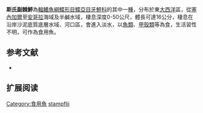 {{Speciesbox
| name = 斯氏副棘鮃
| image = 
| image_width = 250px
| image_caption = 
| status = NE
| status_system = IUCN3.1
| genus = Citharichthys
| species = stampflii
| authority = [[Steindachner|Steindachner]], 1894
| synonyms = *''Hemirhombus stampflii ,Steindachner, 1894 ''
*''Hemirhombus stampflii ,Steindachner, 1894 ''
*''Syacium stamplii ,Steindachner, 1894 ''
*''Citarichthys stamfli ,Steindachner, 1894 ''
}}

'''斯氏副棘鮃'''為[[輻鰭魚綱|輻鰭魚綱]][[鰈形目|鰈形目]][[鰈亞目|鰈亞目]][[牙鮃科|牙鮃科]]的其中一[[種|種]]，分布於東[[大西洋|大西洋]]區，從[[塞內加爾|塞內加爾]]至[[安哥拉|安哥拉]]海域及半鹹水域，棲息深度0-50公尺，體長可達16公分，棲息在沿岸沙泥底質底層水域、河口區，會進入淡水，以[[魚類|魚類]]、[[甲殼類|甲殼類]]等為食，生活習性不明，可作為食用魚。
==参考文献==
*{{FishBase_species|genus=Citharichthys|species=stampflii|year=2014|month=3}}

== 扩展阅读 ==
{{refbegin}}
{{wikispecies-inline|Citharichthys stampflii|斯氏副棘鮃}}
{{refend}}
{{Taxonbar|from=Q2346781}}

[[Category:食用魚|Category:食用魚]]
[[Category:副棘鮃屬|stampflii]]


{{魚類小作品}}